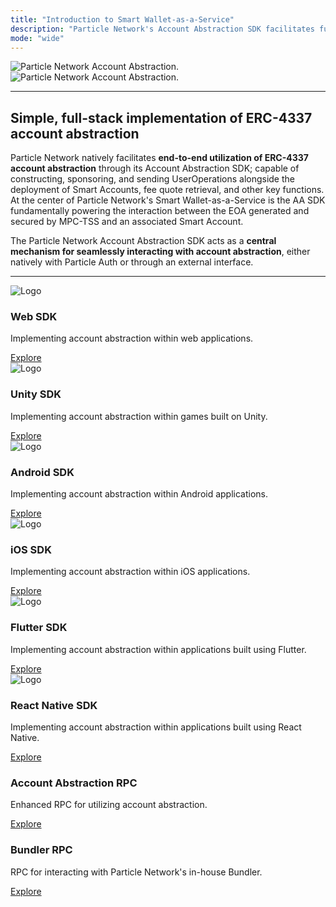 ```yaml
---
title: "Introduction to Smart Wallet-as-a-Service"
description: "Particle Network's Account Abstraction SDK facilitates full-stack utilization of AA, working natively with Particle Auth."
mode: "wide"
---
```


<img
  className="block dark:hidden"
  src="/api/aa/images/aa.png"
  alt="Particle Network Account Abstraction."
/>
<img
  className="hidden dark:block"
  src="/api/aa/images/aa.png"
  alt="Particle Network Account Abstraction."
/>

***

## Simple, full-stack implementation of ERC-4337 account abstraction

Particle Network natively facilitates **end-to-end utilization of ERC-4337 account abstraction** through its Account Abstraction SDK; capable of constructing, sponsoring, and sending UserOperations alongside the deployment of Smart Accounts, fee quote retrieval, and other key functions. At the center of Particle Network's Smart Wallet-as-a-Service is the AA SDK fundamentally powering the interaction between the EOA generated and secured by MPC-TSS and an associated Smart Account.

The Particle Network Account Abstraction SDK acts as a **central mechanism for seamlessly interacting with account abstraction**, either natively with Particle Auth or through an external interface.

***

<div class="api-container">
    <div class="api-card">
        <img src="https://www.svgrepo.com/show/374144/typescript.svg" class="api-logo" alt="Logo" />
        <h3>Web SDK</h3>
        <p>Implementing account abstraction within web applications.</p>
        <a href="aa-web" class="api-link">Explore</a>
    </div>
    <div class="api-card">
        <img src="https://upload.wikimedia.org/wikipedia/commons/thumb/b/bd/Logo_C_sharp.svg/1200px-Logo_C_sharp.svg.png" class="api-logo" alt="Logo" />
        <h3>Unity SDK</h3>
        <p>Implementing account abstraction within games built on Unity.</p>
        <a href="aa-unity" class="api-link">Explore</a>
    </div>
    <div class="api-card">
        <img src="https://upload.wikimedia.org/wikipedia/commons/thumb/0/06/Kotlin_Icon.svg/2048px-Kotlin_Icon.svg.png" class="api-logo" alt="Logo" />
        <h3>Android SDK</h3>
        <p>Implementing account abstraction within Android applications.</p>
        <a href="aa-android" class="api-link">Explore</a>
    </div>
    <div class="api-card">
        <img src="https://cdn4.iconfinder.com/data/icons/social-media-logos-6/512/23-swift-512.png" class="api-logo" alt="Logo" />
        <h3>iOS SDK</h3>
        <p>Implementing account abstraction within iOS applications.</p>
        <a href="aa-ios" class="api-link">Explore</a>
    </div>
    <div class="api-card">
        <img src="https://upload.wikimedia.org/wikipedia/commons/c/c6/Dart_logo.png" class="api-logo" alt="Logo" />
        <h3>Flutter SDK</h3>
        <p>Implementing account abstraction within applications built using Flutter.</p>
        <a href="aa-flutter" class="api-link">Explore</a>
    </div>
    <div class="api-card">
        <img src="https://cdn.worldvectorlogo.com/logos/javascript-1.svg" class="api-logo" alt="Logo" />
        <h3>React Native SDK</h3>
        <p>Implementing account abstraction within applications built using React Native.</p>
        <a href="react-native-javascript-3" class="api-link">Explore</a>
    </div>
    <div class="api-card blue-glow">
        <h3>Account Abstraction RPC</h3>
        <p>Enhanced RPC for utilizing account abstraction.</p>
        <a href="getsmartaccount" class="api-link api-link-blue">Explore</a>
    </div>
    <div class="api-card blue-glow">
        <h3>Bundler RPC</h3>
        <p>RPC for interacting with Particle Network's in-house Bundler.</p>
        <a href="getuseroperationreceipt" class="api-link api-link-blue">Explore</a>
    </div>
</div>
